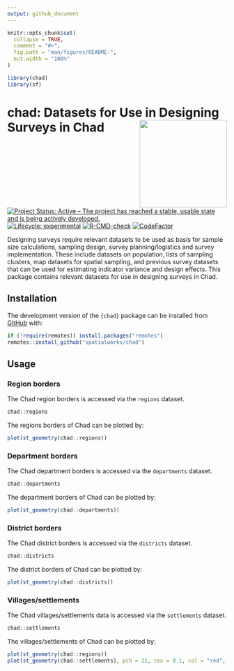```yaml
---
output: github_document
---
```


<!-- README.md is generated from README.Rmd. Please edit that file -->

```r
knitr::opts_chunk$set(
  collapse = TRUE,
  comment = "#>",
  fig.path = "man/figures/README-",
  out.width = "100%"
)

library(chad)
library(sf)
```

# chad: Datasets for Use in Designing Surveys in Chad <img src="man/figures/logo.svg" width="200px" align="right" />

<!-- badges: start -->
[![Project Status: Active – The project has reached a stable, usable state and is being actively developed.](https://www.repostatus.org/badges/latest/active.svg)](https://www.repostatus.org/#active)
[![Lifecycle: experimental](https://img.shields.io/badge/lifecycle-experimental-orange.svg)](https://lifecycle.r-lib.org/articles/stages.html#experimental)
[![R-CMD-check](https://github.com/spatialworks/chad/workflows/R-CMD-check/badge.svg)](https://github.com/spatialworks/chad/actions)
[![CodeFactor](https://www.codefactor.io/repository/github/spatialworks/chad/badge)](https://www.codefactor.io/repository/github/spatialworks/chad)
<!-- badges: end -->

Designing surveys require relevant datasets to be used as basis for sample size calculations, sampling design, survey planning/logistics and survey implementation. These include datasets on population, lists of sampling clusters, map datasets for spatial sampling, and previous survey datasets that can be used for estimating indicator variance and design effects. This package contains relevant datasets for use in designing surveys in Chad.

## Installation

The development version of the `{chad}` package can be installed from [GitHub](https://github.com/) with:

``` r
if (!require(remotes)) install.packages("remotes")
remotes::install_github("spatialworks/chad")
```

## Usage

### Region borders

The Chad region borders is accessed via the `regions` dataset.

```r
chad::regions
```

The regions borders of Chad can be plotted by:

```r
plot(st_geometry(chad::regions))
```

### Department borders

The Chad department borders is accessed via the `departments` dataset.

```r
chad::departments
```

The department borders of Chad can be plotted by:

```r
plot(st_geometry(chad::departments))
```

### District borders

The Chad district borders is accessed via the `districts` dataset.

```r
chad::districts
```

The district borders of Chad can be plotted by:

```r
plot(st_geometry(chad::districts))
```

### Villages/settlements

The Chad villages/settlements data is accessed via the `settlements` dataset.

```r
chad::settlements
```

The villages/settlements of Chad can be plotted by:

```r
plot(st_geometry(chad::regions))
plot(st_geometry(chad::settlements), pch = 21, cex = 0.1, col = "red", add = TRUE)
```
